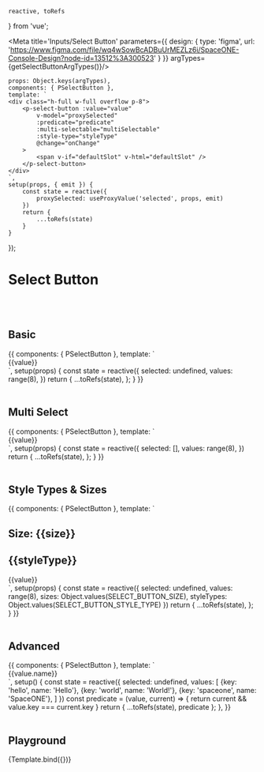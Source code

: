     reactive, toRefs
} from 'vue';


<Meta title='Inputs/Select Button' parameters={{
    design: {
        type: 'figma',
        url: 'https://www.figma.com/file/wq4wSowBcADBuUrMEZLz6i/SpaceONE-Console-Design?node-id=13512%3A300523'
    }
}} argTypes={getSelectButtonArgTypes()}/>


    props: Object.keys(argTypes),
    components: { PSelectButton },
    template: `
    <div class="h-full w-full overflow p-8">
        <p-select-button :value="value"
            v-model="proxySelected"
            :predicate="predicate"
            :multi-selectable="multiSelectable"
            :style-type="styleType"
            @change="onChange"
        >
            <span v-if="defaultSlot" v-html="defaultSlot" />
        </p-select-button>
    </div>
    `,
    setup(props, { emit }) {
        const state = reactive({
            proxySelected: useProxyValue('selected', props, emit)
        })
        return {
            ...toRefs(state)
        }
    }
});


# Select Button
<br/>
<br/>

## Basic

<Canvas>
    <Story name="Basic">
        {{
            components: { PSelectButton },
            template: `
    <div class="w-full overflow p-8 flex flex-wrap">
        <p-select-button v-for="value in values" :key="value"
            :value="value"
            v-model="selected"
            class="mr-2"
        >
            {{value}}
        </p-select-button>
    </div>
    `,
            setup(props) {
                const state = reactive({
                    selected: undefined,
                    values: range(8),
                })
                return {
                    ...toRefs(state),
                };
            }
        }}
    </Story>
</Canvas>

<br/>
<br/>

## Multi Select

<Canvas>
    <Story name="Multi Select">
        {{
            components: { PSelectButton },
            template: `
    <div class="w-full overflow p-8 flex flex-wrap">
        <p-select-button v-for="value in values" :key="value"
            multi-selectable
            :value="value"
            v-model="selected"
            class="mr-2"
        >
            {{value}}
        </p-select-button>
    </div>
    `,
            setup(props) {
                const state = reactive({
                    selected: [],
                    values: range(8),
                })
                return {
                    ...toRefs(state),
                };
            }
        }}
    </Story>
</Canvas>

<br/>
<br/>


## Style Types & Sizes

<Canvas>
    <Story name=" Style Types & Sizes">
        {{
            components: { PSelectButton },
            template: `
    <div class="w-full overflow p-8">
        <div v-for="size in sizes" :key="size" class="flex flex-wrap mb-8">
            <h2 class="mb-4 text-xl font-bold">Size: {{size}}</h2>
            <div v-for="styleType in styleTypes" :key="styleType" class="w-full flex flex-wrap mb-4">
                <h2 class="mr-2">{{styleType}}</h2>
                <p-select-button v-for="value in values" :key="value"
                        :size="size"
                        :style-type="styleType"
                        :value="value"
                        v-model="selected"
                        class="mr-2"
                >
                    {{value}}
                </p-select-button>
            </div>
        </div>
    </div>
    `,
            setup(props) {
                const state = reactive({
                    selected: undefined,
                    values: range(8),
                    sizes: Object.values(SELECT_BUTTON_SIZE),
                    styleTypes: Object.values(SELECT_BUTTON_STYLE_TYPE)
                })
                return {
                    ...toRefs(state),
                };
            }
        }}
    </Story>
</Canvas>

<br/>
<br/>



## Advanced

<Canvas>
    <Story name="Advanced">
        {{
            components: { PSelectButton },
            template: `
    <div class="w-full overflow p-8 grid gap-4 grid-cols-3">
        <p-select-button v-for="value in values" :key="value.key"
            v-model="selected"
            :value="value"
            :predicate="predicate"
            class="mb-4"
        >
            {{value.name}}
        </p-select-button>
    </div>
    `,
            setup() {
                const state = reactive({
                    selected: undefined,
                    values: [
                        {key: 'hello', name: 'Hello'},
                        {key: 'world', name: 'World!'},
                        {key: 'spaceone', name: 'SpaceONE'},
                    ]
                })
                const predicate = (value, current) => {
                    return current && value.key === current.key
                }
                return {
                    ...toRefs(state),
                    predicate
                };
            },
        }}
    </Story>
</Canvas>

<br/>
<br/>


## Playground

<Canvas>
    <Story name="Playground">
        {Template.bind({})}
    </Story>
</Canvas>

<ArgsTable story="Playground"/>

